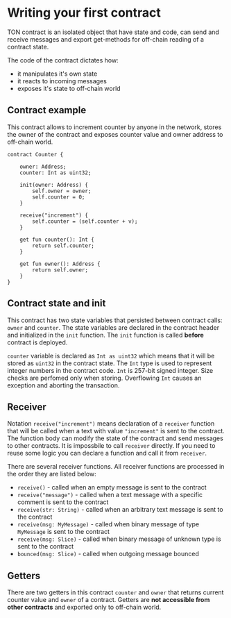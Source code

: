 # Writing your first contract

TON contract is an isolated object that have state and code, can send and receive messages and export get-methods for off-chain reading of a contract state.

The code of the contract dictates how:
* it manipulates it's own state
* it reacts to incoming messages
* exposes it's state to off-chain world

## Contract example

This contract allows to increment counter by anyone in the network, stores the owner of the contract and exposes counter value and owner address to off-chain world.

```tact
contract Counter {

    owner: Address;
    counter: Int as uint32;

    init(owner: Address) {
        self.owner = owner;
        self.counter = 0;
    }

    receive("increment") {
        self.counter = (self.counter + v);
    }

    get fun counter(): Int {
        return self.counter;
    }

    get fun owner(): Address {
        return self.owner;
    }
}
```

## Contract state and init

This contract has two state variables that persisted between contract calls: `owner` and `counter`. The state variables are declared in the contract header and initialized in the `init` function. The `init` function is called **before** contract is deployed.

`counter` variable is declared as `Int as uint32` which means that it will be stored as `uint32` in the contract state. The `Int` type is used to represent integer numbers in the contract code. `Int` is 257-bit signed integer. Size checks are perfomed only when storing. Overflowing `Int` causes an exception and aborting the transaction.

## Receiver

Notation `receive("increment")` means declaration of a `receiver` function that will be called when a text with value `"increment"` is sent to the contract. The function body can modify the state of the contract and send messages to other contracts. It is impossbile to call `receiver` directly. If you need to reuse some logic you can declare a function and call it from `receiver`.

There are several receiver functions. All receiver functions are processed in the order they are listed below:
* `receive()` - called when an empty message is sent to the contract
* `receive("message")` - called when a text message with a specific comment is sent to the contract
* `receive(str: String)` - called when an arbitrary text message is sent to the contract
* `receive(msg: MyMessage)` - called when binary message of type `MyMessage` is sent to the contract
* `receive(msg: Slice)` - called when binary message of unknown type is sent to the contract
* `bounced(msg: Slice)` - called when outgoing message bounced


## Getters

There are two getters in this contract `counter` and `owner` that returns current counter value and `owner` of a contract. Getters are **not accessible from other contracts** and exported only to off-chain world.